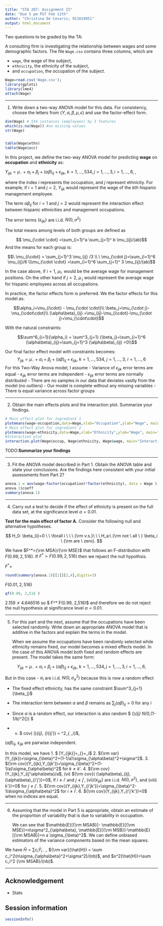 ```yaml
---
title: "STA 207: Assignment II"
date: "Due 5 pm PST Feb 12th"
author: "Christina De Cesaris; 913819951"
output: html_document
---
```



Two questions to be graded by the TA: 



A consulting firm is investigating the relationship between wages and some demographic factors. The file `Wage.csv` contains three columns, which are 

  - `wage`, the wage of the subject,
  - `ethnicity`, the ethnicity of the subject,
  - and `occupation`, the occupation of the subject. 


```r
Wage=read.csv('Wage.csv');
library(gplots)
library(lme4)
attach(Wage)
```

***

(1) Write down a two-way ANOVA model for this data. For consistency, choose the letters from $\{Y,\alpha, \beta, \mu, \epsilon\}$ and use the factor-effect form. 

```r

dim(Wage) # 534 instances (employees) by 3 features
which(is.na(Wage)) #no missing values
str(Wage)


table(Wage$ethn)
table(Wage$occ)


```
In this project, we define the two-way ANOVA model for predicting **wage** on **occupation** and **ethnicity** as:


$Y_{ijk} = \mu_{\cdot\cdot} + \alpha_i+\beta_j + (\alpha\beta)_{ij}+\epsilon_{ijk}, \ k=1,\ldots, 534, j=1,\ldots, 3, i=1,\ldots, 6,$ ,

where the index $i$ represents the occupation, and $j$ represent ethnicity. For example, if  $i=1$ and $j=2$, $Y_{ijk}$ would represent the wage of the $kth$ hispanic management employee. 

The term $\alpha\beta_{ij}$ for $i=1$ and $j=2$ would represent the interaction effect between hispanic ethnicities and management occupations. 


The error terms $\{\epsilon_{ijk}\}$ are i.i.d. $N(0,\sigma^2)$  



The total means among levels of both groups are defined as


$$
\mu_{\cdot \cdot} =\sum_{i=1}^a \sum_{j=1}^ b \mu_{ij}/(ab)$$
And the means for each group is:

$$\ \mu_{i\cdot} = \sum_{j=1}^3 \mu_{ij} /3 \\ \ \mu_{\cdot j}=\sum_{i=1}^6 \mu_{ij}/6 \\\mu_{\cdot \cdot} =\sum_{i=1}^6 \sum_{j=1}^ 3 \mu_{ij}/(ab)$$

In the case above, if $i=1$, $\mu_{1\cdot}$ would be the average wage for management positions. On the other hand if $j=2$, $\mu_{\cdot j}$ would represent the average wage for hispanic employees across all occupations. 


In practice, the factor effects form is preferred. We the factor effects for this model as: 

$$\alpha_i=\mu_{i\cdot} - \mu_{\cdot \cdot}\\ \beta_j=\mu_{\cdot j}-\mu_{\cdot\cdot}\\  (\alpha\beta)_{ij} =\mu_{ij}-\mu_{i\cdot}-\mu_{\cdot j}+\mu_{\cdot\cdot}$$


With the natural constraints:

$$\sum^6_{i=1}{\alpha_i} = \sum^3_{j=1} {\beta_j}=\sum_{i=1}^6 (\alpha\beta)_{ij}=\sum_{j=1}^3 (\alpha\beta)_{ij} =0\\$$


Our final factor effect model with constraints becomes:
$$Y_{ijk} = \mu_{\cdot\cdot} + \alpha_i+\beta_j + (\alpha\beta)_{ij}+\epsilon_{ijk}, \ k=1,\ldots, 534,  \ j=1,\ldots, 3, \ i=1,\ldots, 6 $$
For this Two-Way Anova model, I assume
  - Variance of $\epsilon_{ijk}$ error terms are equal
  - $\epsilon_{ijk}$ error terms are independent
  - $\epsilon_{ijk}$ error terms are normally distributed
  - There are no samples in our data that deviates vastly from the model (no outliers)
  - Our model is complete without any missing variables
  - There is equal variance across factor groups

***

(2) Obtain the main effects plots and the interaction plot. Summarize your findings.
	
	
```r


# Main effect plot for ingredient 1
plotmeans(wage~occupation,data=Wage,xlab="Occupation",ylab="Wage", main="Main  effect, Occupation") 
# Main effect plot for ingredient 2
plotmeans(wage~ethnicity,data=Wage,xlab="Ethnicity",ylab="Wage", main="Main  effect, Ethnicity") 
#Interaction plot
interaction.plot(Wage$occup, Wage$ethnicity, Wage$wage, main="Interaction effect, Ethnicity and Occupation", xlab="Occupation",ylab="Wage", trace.label =  "Ethnicity", xtick = T)

```
TODO:**Summarize your findings**

***
	
(3) Fit the ANOVA model described in Part 1. Obtain the ANOVA table and state your conclusions. Are the findings here consistent with your initial assessments from Part 2?

```r
anova.1 = aov(wage~factor(occupation)*factor(ethnicity), data = Wage )
anova.1$coeff
summary(anova.1)
```

***

(4) Carry out a test to decide if the  effect of ethnicity is present on the full data set, at the significance level $\alpha=0.01$. 


**Test for the main effect of factor A.** Consider the following null and alternative hypotheses. 

$$
H_0: \beta_{i}=0 \ \ \forall i \ \ \  {\rm v.s.}\ \  \ H_a:\  {\rm not \ all \ } \beta_i \ {\rm are \ zero}.
$$




We have $F^*={\rm MSA}/{\rm MSE}$ that follows an F-distribution with $F(0.99, 2,516 )$. If $F^* > F(0.99, 2,516)$ then we rejuect the null hypothsis. 

$F^*=$
```r

round(summary(anova.1)[[1]][2,4],digits=3)

```

$F(0.01, 2,516 )$
```r
qf(0.99, 2,516 )

```
$2.159\ngtr 4.646516$ so $ F^* \ngtr F(0.99, 2,516)$ and therefore we do not reject the null hypothesis at significance level $\alpha=0.01$. 
	
***	

(5) For this part and the next, assume that the occupations have been selected randomly. Write down an appropriate ANOVA model that is additive in the factors and explain the terms in the model.
	
	When we assume the occupations have been randomly selected while ethnicity remains fixed, our model becomes a mixed effects model. In the case of this ANOVA model both fixed and random effects are present. The model takes the same form:
	
$$Y_{ijk} =  \mu_{\cdot\cdot} + \alpha_i+\beta_j + (\alpha\beta)_{ij}+\epsilon_{ijk}, \ k=1,\ldots, 534, j=1,\ldots, 3, i=1,\ldots, 6,$$


But in this case
- $\alpha_i$ are i.i.d. $N(0,\sigma_{\alpha}^2)$ because this is now a random effect

- The fixed effect ethnicity, has the same constraint $\sum^3_{j=1} {\beta_j}$

- The interaction term between $\alpha$ and $\beta$ remains as $\sum_j  {(\alpha\beta)_{ij}} =0$ for any $i$

- Since $\alpha$ is a random effect, our interaction is also random $ (\alpha\beta)_{ij} \sim N(0,(1-1/b)\sigma^2_{\alpha\beta}) $

- (v) $ cov( (\alpha\beta)_{ij},  (\alpha\beta)_{ij'}) = \sigma^2_{ \alpha_i}$,

${(\alpha\beta)_{ij}}$, ${\epsilon_{ijk} }$ are pairwise independent. 

In this model, we have 
1. $ \mathbb{E}[Y_{ijk}]=\mu_{\cdot\cdot}+\alpha_i$ 
2. ${\rm var}(Y_{ijk})=\sigma_{\beta}^2+(1-1/a)\sigma_{\alpha\beta}^2+\sigma^2$. 
3. ${\rm cov}(Y_{ijk},Y_{ijk'})=\sigma_{\beta}^2+(1-1/a)\sigma_{\alpha\beta}^2$ for $k\neq k'$. 
4. ${\rm cov}(Y_{ijk},Y_{ij'\alpha\beta}/a$, (vi) ${\rm cov}( (\alpha\beta)_{ij},  (\alpha\beta)_{i'j'})=0$,  if $i\neq i'$ and $j\neq j'$, (vii)$\{\epsilon_{ijk}\}$ are i.i.d. $N(0,\sigma^2)$, and (viii)  k'})=0$ for $j\neq j'$.
5. ${\rm cov}(Y_{ijk},Y_{i'jk'})=\sigma_{\beta}^2-1/a\sigma_{\alpha\beta}^2$ for $i\neq i'$.
6. ${\rm cov}(Y_{ijk},Y_{i'j'k'})=0$ when no indices are equal.


***

(6) Assuming that the model in Part 5 is appropriate, obtain an estimate of the proportion of variability that is due to variability in occupation.

	We can see that 
$\mathbb{E}[{\rm MSAB}]- \mathbb{E}[{\rm MSE}]=n\sigma^2_{\alpha\beta},  \mathbb{E}[{\rm MSB}]-\mathbb{E}[{\rm MSAB}]=n a \sigma_{\beta}^2$. We can define unbiased estimators of the variance components based on the mean squares. 

We have 
$\hat{H}= \sum c_i \bar{Y}_{i\cdot \cdot}$, ${\rm var}(\hat{H}) = \sum c_i^2(n\sigma_{\alpha\beta}^2+\sigma^2)/(nb)$, and $s^2(\hat{H})=\sum c_i^2 {\rm MSAB}/(nb)$. 
	

*** 

## Acknowledgement {-}
- Stats

## Session information {-}
```r
sessionInfo()
```